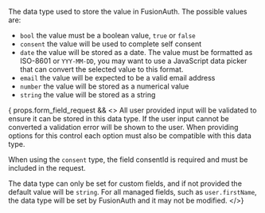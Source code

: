 
The data type used to store the value in FusionAuth. The possible values are:

 * `bool` the value must be a boolean value, `true` or `false`
 * `consent` the value will be used to complete self consent
 * `date` the value will be stored as a date. The value must be formatted as ISO-8601 or `YYY-MM-DD`, you may want to use a JavaScript data picker that can convert the selected value to this format.
 * `email` the value will be expected to be a valid email address
 * `number` the value will be stored as a numerical value
 * `string` the value will be stored as a string


{ props.form_field_request && <>
All user provided input will be validated to ensure it can be stored in this data type. If the user input cannot be converted a validation error will be shown to the user. When providing options for this control each option must also be compatible with this data type.

When using the `consent` type, the field <InlineField>consentId</InlineField> is required and must be included in the request.

The data type can only be set for custom fields, and if not provided the default value will be `string`. For all managed fields, such as `user.firstName`, the data type will be set by FusionAuth and it may not be modified.
</>}
